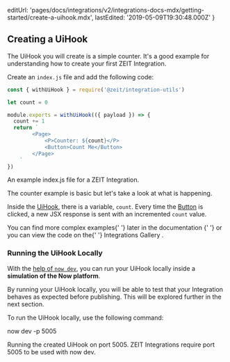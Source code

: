 
  editUrl:
    'pages/docs/integrations/v2/integrations-docs-mdx/getting-started/create-a-uihook.mdx',
  lastEdited: '2019-05-09T19:30:48.000Z'
}

## Creating a UiHook

The UiHook you will create is a simple counter. It's a good example for understanding how to create your first ZEIT Integration.

Create an `index.js` file and add the following code:

```js
const { withUiHook } = require('@zeit/integration-utils')

let count = 0

module.exports = withUiHook(({ payload }) => {
  count += 1
  return `
 		<Page>
 			<P>Counter: ${count}</P>
 			<Button>Count Me</Button>
        </Page>
 	`
})
```

<Caption>
  An example <InlineCode>index.js</InlineCode> file for a ZEIT Integration.
</Caption>

The counter example is basic but let's take a look at what is happening.

Inside the [UiHook](/docs/integrations#introduction/what-is-a-uihook), there is a variable, `count`. Every time the [Button](/docs/integrations#component-catalog/action-components/button) is clicked, a new JSX response is sent with an incremented `count` value.

<Note>
  You can find more complex examples{' '}
  <GenericLink href="/docs/integrations#examples/">
    later in the documentation
  </GenericLink>{' '}
  or you can view the code on the{' '}
  <GenericLink href="https://github.com/zeit/integrations-gallery">
    Integrations Gallery
  </GenericLink>
  .
</Note>

### Running the UiHook Locally

With the [help of `now dev`](/docs/v2/development/basics), you can run your UiHook locally inside a **simulation of the Now platform**.

By running your UiHook locally, you will be able to test that your Integration behaves as expected before publishing. This will be explored further in the next section.

To run the UiHook locally, use the following command:

<TerminalInput>now dev -p 5005</TerminalInput>
<Caption>Running the created UiHook on port 5005.</Caption>

<Note>
  ZEIT Integrations require port 5005 to be used with
  <InlineCode>now dev</InlineCode>.
</Note>

